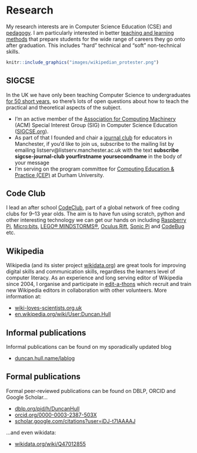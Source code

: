 # Research {#research}

My research interests are in Computer Science Education (CSE) and [pedagogy](https://en.wikipedia.org/wiki/Pedagogy). I am particularly interested in better [teaching and learning methods](https://www.manchester.ac.uk/study/undergraduate/teaching-learning/) that prepare students for the wide range of careers they go onto after graduation. This includes "hard" technical and "soft" non-technical skills.

```r
knitr::include_graphics("images/wikipedian_protester.png")
```

## SIGCSE
In the UK we have only been teaching Computer Science to undergraduates [for 50 short years](http://www.bbc.co.uk/manchester/content/articles/2005/11/07/baby_computer_40_interview_feature.shtml), so there's lots of open questions about how to teach the practical and theoretical aspects of the subject.

* I'm an active member of the [Association for Computing Machinery](https://en.wikipedia.org/wiki/Association_for_Computing_Machinery) (ACM) Special Interest Group (SIG) in Computer Science Education ([SIGCSE.org](https://sigcse.org)).
* As part of that I founded and chair a [journal club](https://duncan.hull.name/2019/07/17/sigcse-journal-club/) for educators in Manchester, if you'd like to join us, subscribe to the mailing list by emailing listserv@listserv.manchester.ac.uk with the text **subscribe sigcse-journal-club yourfirstname yoursecondname** in the body of your message
* I'm serving on the program committee for [Computing Education & Practice (CEP)](http://community.dur.ac.uk/cep.conference) at Durham University.

## Code Club
I lead an after school [CodeClub](https://codeclub.org), part of a global network of free coding clubs for 9--13 year olds. The aim is to have fun using scratch, python and other interesting technology we can get our hands on including [Raspberry Pi](https://www.raspberrypi.org/), [Micro:bits](https://microbit.org/), [LEGO® MINDSTORMS®](https://www.lego.com/en-gb/themes/mindstorms), [Oculus Rift](https://www.oculus.com), [Sonic Pi](https://sonic-pi.net/) and [CodeBug](http://www.codebug.org.uk/) etc.

## Wikipedia
Wikipedia (and its sister project [wikidata.org](https://www.wikidata.org)) are great tools for improving digital skills and communication skills, regardless the learners level of computer literacy. As an experience and long serving editor of Wikipedia since 2004, I organise and participate in [edit-a-thons](https://en.wikipedia.org/wiki/Edit-a-thon) which recruit and train new Wikipedia editors in collaboration with other volunteers. More information at:

* [wiki-loves-scientists.org.uk](https://wiki-loves-scientists.org.uk/)
* [en.wikipedia.org/wiki/User:Duncan.Hull](https://en.wikipedia.org/wiki/User:Duncan.Hull)


## Informal publications
Informal publications can be found on my sporadically updated blog

* [duncan.hull.name/lablog](https://duncan.hull.name/lablog/)

## Formal publications
Formal peer-reviewed publications can be found on DBLP, ORCID and Google Scholar...

* [dblp.org/pid/h/DuncanHull](https://dblp.org/pid/h/DuncanHull)
* [orcid.org/0000-0003-2387-503X](https://orcid.org/0000-0003-2387-503X)
* [scholar.google.com/citations?user=iDJ-t7IAAAAJ](https://scholar.google.com/citations?user=iDJ-t7IAAAAJ)

...and even wikidata:

* [wikidata.org/wiki/Q47012855](https://www.wikidata.org/wiki/Q47012855)
